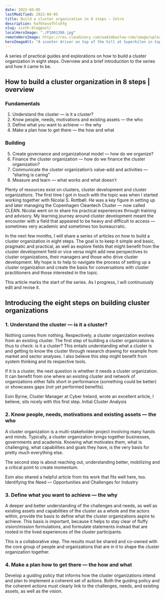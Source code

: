 ```yaml
---
date: 2022-04-05
lastModified: 2022-04-05
title: Build a cluster organization in 8 steps — Intro
description: hafkhasofhlshfg
slug: sixth-blogpost/
localHeroImage: "./P1001386.jpg"
remoteHeroImage: https://res.cloudinary.com/wadimbaslow-com/image/upload/v1649334470/P1001699_umzgpf.jpg
heroImageAlt: "A scooter driver on top of the hill at Superkilen in Copenhagen."
---
```


A series of practical guides and explorations on how to build a cluster organization in eight steps. Overview and a brief introduction to the series and how it came to be.

## How to build a cluster organization in 8 steps | overview

### Fundamentals

1. Understand the cluster — is it a cluster?
2. Know people, needs, motivations and existing assets — the who
3. Define what you want to achieve — the why
4. Make a plan how to get there — the how and what

### Building

5. Create governance and organizational model — how do we organize?
6. Finance the cluster organization — how do we finance the cluster organization?
7. Communicate the cluster organization’s value-add and activities — “sharing is caring”
8. Measure and learn — what works and what doesn’t

Plenty of resources exist on clusters, cluster development and cluster organizations. The first time I got in touch with the topic was when I started working together with Nicolai S. Rottbøll. He was a key figure in setting up and later managing the Copenhagen Cleantech Cluster — now called CLEAN. Nicolai went on to share his practical experiences through training and advisory. My learning journey around cluster development meant the encounter with a field that appeared to be heavy and difficult to access — sometimes very academic and sometimes too bureaucratic.

In the next few months, I will share a series of articles on how to build a cluster organization in eight steps. The goal is to keep it simple and basic, pragmatic and practical, as well as explore fields that might benefit from the cluster development field or vice versa might add new perspectives to cluster organizations, their managers and those who drive cluster development.
My hope is to help to navigate the process of setting up a cluster organization and create the basis for conversations with cluster practitioners and those interested in the topic.

This article marks the start of the series. As I progress, I will continuously edit and revise it.

## Introducing the eight steps on building cluster organizations

### 1. Understand the cluster — is it a cluster?

Nothing comes from nothing. Respectively, a cluster organization evolves from an existing cluster. The first step of building a cluster organization is thus to check: is it a cluster? This entails understanding what a cluster is and getting to know the cluster through research drawing for example from market and sector analyses. I also believe this step might benefit from system thinking and its respective tools.

If it is a cluster, the next question is whether it needs a cluster organization. It can benefit from one where an existing cluster and network of organizations either falls short in performance (something could be better) or showcases gaps (not yet performed benefits).

Eoin Byrne, Cluster Manager at Cyber Ireland, wrote an excellent article, I believe, sits nicely with this first step. Initial Cluster Analysis

### 2. Know people, needs, motivations and existing assets — the who

A cluster organization is a multi-stakeholder project involving many hands and minds. Typically, a cluster organization brings together businesses, governments and academia. Knowing what motivates them, what is challenging, what capabilities and goals they have, is the very basis for pretty much everything else.

The second step is about reaching out, understanding better, mobilizing and a critical point to create momentum.

Eoin also shared a helpful article from his work that fits well here, too. Identifying the Need — Opportunities and Challenges for Industry

### 3. Define what you want to achieve — the why

A deeper and better understanding of the challenges and needs, as well as existing assets and capabilities of the cluster as a whole and the actors within, provide the basis to define what the cluster organizations aspire to achieve. This basis is important, because it helps to stay clear of fluffy vision/mission formulations, and formulate statements instead that are rooted in the lived experiences of the cluster participants.

This is a collaborative step. The results must be shared and co-owned with the core group of people and organizations that are in it to shape the cluster organization together.

### 4. Make a plan how to get there — the how and what

Develop a guiding policy that informs how the cluster organizations intend and plan to implement a coherent set of actions. Both the guiding policy and the coherent actions must clearly link to the challenges, needs, and existing assets, as well as the vision.
